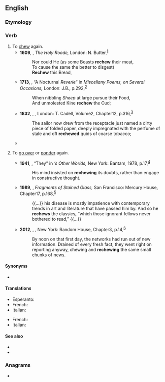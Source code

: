 ==English==

===Etymology===
{{prefix|en|re|chew}}

===Verb===
{{en-verb}}

# To [[chew]] again.
#* '''1609''', {{w|John Davies of Hereford|John Davies}}, ''The Holy Roode,'' London: N. Butter,<sup>[http://name.umdl.umich.edu/A19902.0001.001]</sup>
#*: Nor could He (as some Beasts '''rechew''' their meat,
#*: To cause the same the better to disgest)
#*: '''Rechew''' this Bread,
#* '''1713''', {{w|Anne Finch, Countess of Winchilsea}}, “A Nocturnal ''Reverie''” in ''Miscellany Poems, on Several Occasions,'' London: J.B., p.{{nbsp}}292,<sup>[http://name.umdl.umich.edu/004860039.0001.000]</sup>
#*: When nibbling ''Sheep'' at large pursue their Food,
#*: And unmolested Kine '''rechew''' the Cud;
#* '''1832''', {{w|John Richardson (author)|John Richardson}}, ''{{w|Wacousta}},'' London: T. Cadell, Volume{{nbsp}}2, Chapter{{nbsp}}12, p.{{nbsp}}316,<sup>[https://archive.org/details/prophecy00richuoft/page/-300]</sup>
#*: The sailor now drew from the receptacle just named a dirty piece of folded paper, deeply impregnated with the perfume of stale and oft '''rechewed''' quids of coarse tobacco;
#* {{RQ:Carr Book of Small|Singing|url=https://archive.org/details/bookofsmall00carr|passage=The harder Small sang, the harder the cow chewed and the faster she twiddled her ears around as if stirring the song into the food to be '''rechewed''' in cud along with her breakfast.}}
# {{lb|en|figuratively}} To [[go over]] or [[ponder]] again.
#* '''1941''', {{w|Robert A. Heinlein}}, “They” in ''{{w|Rod Serling}}’s Other Worlds,'' New York: Bantam, 1978, p.{{nbsp}}17,<sup>[https://archive.org/details/rodserlingsother00copy]</sup>
#*: His mind insisted on '''rechewing''' its doubts, rather than engage in constructive thought.
#* '''1989''', {{w|Claire Nicolas White}}, ''Fragments of Stained Glass,'' San Francisco: Mercury House, Chapter{{nbsp}}17, p.{{nbsp}}168,<sup>[https://archive.org/details/fragmentsofstain00whit]</sup>
#*: {{...}} his disease is mostly impatience with contemporary trends in art and literature that have passed him by. And so he '''rechews''' the classics, “which those ignorant fellows never bothered to read,” {{...}}
#* '''2012''', {{w|Karen Thompson Walker}}, ''{{w|The Age of Miracles}},'' New York: Random House, Chapter{{nbsp}}3, p.{{nbsp}}14,<sup>[https://archive.org/details/ageofmiraclesnov00walk]</sup>
#*: By noon on that first day, the networks had run out of new information. Drained of every fresh fact, they went right on reporting anyway, chewing and '''rechewing''' the same small chunks of news.

====Synonyms====
* {{l|en|remasticate}}

====Translations====
{{trans-top|chew again}}
* Esperanto: {{t|eo|remaĉi}}
* French: {{t+|fr|remâcher}}
* Italian: {{t+|it|rimasticare}}
{{trans-bottom}}

{{trans-top|go over again}}
* French: {{t+|fr|remâcher}}
* Italian: {{t+|it|rimasticare}}
{{trans-bottom}}

====See also====
* {{l|en|cud}}
* {{l|en|ruminate}}

===Anagrams===
* {{anagrams|en|a=ceehrw|chewer|chewre}}